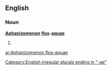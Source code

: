 ==English==
===Noun===
'''[[Aphanizomenon]] [[flos]]-[[aqua]]e'''
# {{plural of|[[Aphanizomenon flos-aqua]]}}

[[Category:English irregular plurals ending in "-ae"]]

[[ar:Aphanizomenon flos-aquae]]